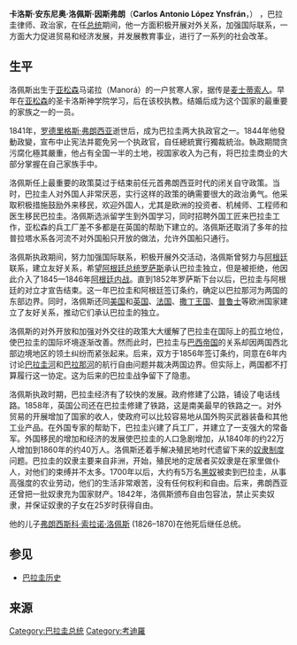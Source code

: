 {{noteTA
|1=zh-cn:洛佩斯; zh-tw:羅培茲;
|2=zh-cn:弗朗; zh-tw:法蘭;
}}
{{About|巴拉圭总统|以他命名的城市|卡洛斯安東尼奧洛佩斯}}
{{Infobox President
| name          = 卡洛斯·安东尼奥·洛佩斯<br>Carlos Antonio López
| image         = Carlos Antonio López.jpg
| caption       = 
| order         = [[巴拉圭总统|第1任]]
| office        = 巴拉圭总统
| vicepresident = [[马里亚诺·冈萨雷斯|马里亚诺·冈萨雷斯]] (1844–1854)<br> [[弗朗西斯科·索拉诺·洛佩斯|弗朗西斯科·索拉诺·洛佩斯]] (1854–1862)
| term_start    = 1844年3月13日
| term_end      =1862年9月10日
| predecessor   = 本人作为执政官
| successor     = [[弗朗西斯科·索拉诺·洛佩斯|弗朗西斯科·索拉诺·洛佩斯]]
| order2        = [[巴拉圭总统|巴拉圭第一执政]]
| office2       = 
| vicepresident2= 
| term_start2   = 1841年3月12日
| term_end2     = 1844年3月13日
| predecessor2  = [[马里亚诺·罗克·阿隆索|马里亚诺·罗克·阿隆索]]
| successor2    = 本人作为总统
| spouse        = 胡安·帕布洛·卡里略（Juana Pabla Carrillo）
| children      = 
| birth_date    = 1792年11月4日
| birth_place   = [[拉普拉塔联邦|拉普拉塔联邦]][[亚松森|亚松森]]
| death_date    = {{death date and age|1862|9|10|1792|11|4}}
| death_place   = 巴拉圭[[亚松森|亚松森]]
| party         = ''无''
| religion      = 罗马天主教
| signature     = 
| signature_alt = 
}}
'''卡洛斯·安东尼奥·洛佩斯·因斯弗朗'''（'''Carlos Antonio López Ynsfrán'''，{{bd|1792年|11月4日|1862年|9月10日|}}） ，巴拉圭律师、政治家，在任[[总统|总统]]期间，他一方面积极开展对外关系，加强国际联系，一方面大力促进贸易和经济发展，并发展教育事业，进行了一系列的社会改革。


==生平==
洛佩斯出生于[[亚松森|亚松森]]马诺拉（Manorá）的一户贫寒人家，据传是[[麦士蒂索人|麦士蒂索人]]。早年在[[亚松森|亚松森]]的圣卡洛斯神学院学习，后在该校执教。结婚后成为这个国家的最重要的家族之一的一员。

1841年，[[何塞·加斯帕尔·罗德里格斯·德·弗朗西亚|罗德里格斯·弗朗西亚]]逝世后，成为巴拉圭两大执政官之一。1844年他發動政變，宣布中止宪法并罷免另一个执政官，自任總統實行獨裁統治。執政期間贪污腐化極其嚴重，他占有全国一半的土地，视国家收入为己有，将巴拉圭商业的大部分掌握在自己家族手中。

洛佩斯任上最重要的政策莫过于结束前任元首弗朗西亚时代的闭关自守政策。当时，巴拉圭人对外国人非常厌恶，实行这样的政策的确需要很大的政治勇气。他采取积极措施鼓励外来移民，欢迎外国人，尤其是欧洲的投资者、机械师、工程师和医生移民巴拉圭。洛佩斯选派留学生到外国学习，同时招聘外国工匠来巴拉圭工作，亚松森的兵工厂差不多都是在英国的帮助下建立的。洛佩斯还取消了多年的拉普拉塔水系各河流不对外国船只开放的做法，允许外国船只通行。

洛佩斯执政期间，努力加强国际联系，积极开展外交活动，洛佩斯曾努力与[[阿根廷|阿根廷]]联系，建立友好关系，希望[[阿根廷总统|阿根廷总统]][[胡安·曼努埃爾·德·羅薩斯|罗萨斯]]承认巴拉圭独立，但是被拒绝，他因此介入了1845—1846年[[阿根廷内战|阿根廷内战]]。直到1852年罗萨斯下台以后，巴拉圭与阿根廷的对立才宣告结束。这一年巴拉圭和阿根廷签订条约，确定以巴拉那河为两国的东部边界。同时，洛佩斯还同[[美国|美国]]和[[英国|英国]]、[[法国|法国]]、[[撒丁王国|撒丁王国]]、[[普鲁士|普鲁士]]等欧洲国家建立了友好关系，推动它们承认巴拉圭的独立。

洛佩斯的对外开放和加强对外交往的政策大大缓解了巴拉圭在国际上的孤立地位，使巴拉圭的国际坏境逐渐改善。然而此时，巴拉圭与[[巴西帝国|巴西帝国]]的关系却因两国西北部边境地区的领土纠纷而紧张起来。后来，双方于1856年签订条约，同意在6年内讨论[[巴拉圭河|巴拉圭河]]和[[巴拉那河|巴拉那河]]的航行自由问题并裁决两国边界。但实际上，两国都不打算履行这一协定。这为后来的巴拉圭战争留下了隐患。

洛佩斯执政时期，巴拉圭经济有了较快的发展。政府修建了公路，铺设了电话线路。1858年，英国公司还在巴拉圭修建了铁路，这是南美最早的铁路之一。对外贸易的开展增加了国家的收人，使政府可以比较容易地从国外购买武器装备和其他工业产品。在外国专家的帮助下，巴拉圭兴建了兵工厂，并建立了一支强大的常备军。外国移民的增加和经济的发展使巴拉圭的人口急剧增加，从1840年的约22万人增加到1860年的约40万人。洛佩斯还着手解决殖民地时代遗留下来的[[奴隶制度|奴隶制度]]问题。巴拉圭的奴隶主要来自非洲，开始，殖民地的定居者买奴隶是在家里做仆人，对他们的束缚并不太多。1700年以后，大约有5万名[[黑奴|黑奴]]被卖到巴拉圭，从事高强度的农业劳动，他们的生活非常艰苦，没有任何权利和自由。后来，弗朗西亚还曾把一批奴隶充为国家财产。1842年，洛佩斯颁布自由包容法，禁止买卖奴隶，并保证奴隶的子女在25岁时获得自由。

他的儿子[[弗朗西斯科·索拉诺·洛佩斯|弗朗西斯科·索拉诺·洛佩斯]] (1826–1870)在他死后继任总统。

==参见==
* [[巴拉圭历史|巴拉圭历史]]

==来源==
{{1911}}

{{S-start}}
{{S-off}}
{{succession box|
 before=[[马里亚诺·罗克·阿隆索|马里亚诺·罗克·阿隆索]]|
 title=[[巴拉圭总统|巴拉圭执政官]]|
 after=本人担任总统|
 years=1841–1844
}}
{{succession box|
 before=本人担任执政官|
 title=[[巴拉圭总统|巴拉圭总统]]|
 after=[[弗朗西斯科·索拉诺·洛佩斯|弗朗西斯科·索拉诺·洛佩斯]]|
 years=1844–1862
}}
{{S-end}}


{{Authority control}}

{{DEFAULTSORT:Lopez, Carlos Antonio}}
[[Category:巴拉圭总统|Category:巴拉圭总统]]
[[Category:考迪羅|Category:考迪羅]]